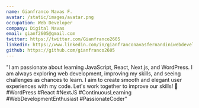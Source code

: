 ```yaml
---
name: Gianfranco Navas F.
avatar: /static/images/avatar.png
occupation: Web Developer
company: Digital Navas
email: gianf2605@gmail.com
twitter: https://twitter.com/Gianfranco2605
linkedin: https://www.linkedin.com/in/gianfranconavasfernandiniwebdeveloper/
github: https://github.com/gianfranco2605
---
```


"I am passionate about learning JavaScript, React, Next.js, and WordPress. I am always exploring web development, improving my skills, and seeing challenges as chances to learn. I aim to create smooth and elegant user experiences with my code. Let's work together to improve our skills! 🚀 #WordPress #React #NextJS #ContinuousLearning #WebDevelopmentEnthusiast #PassionateCoder"
